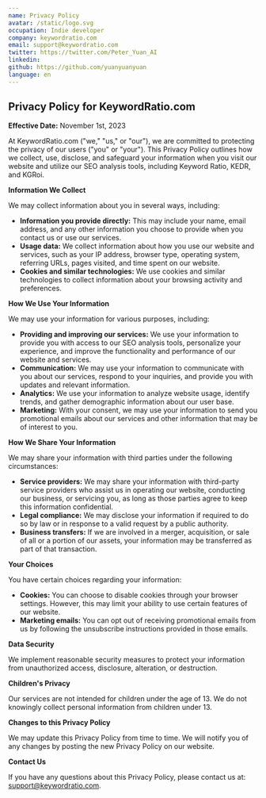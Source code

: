 ```yaml
---
name: Privacy Policy
avatar: /static/logo.svg
occupation: Indie developer
company: keywordratio.com
email: support@keywordratio.com
twitter: https://twitter.com/Peter_Yuan_AI
linkedin:
github: https://github.com/yuanyuanyuan
language: en
---
```


## Privacy Policy for KeywordRatio.com

**Effective Date:** November 1st, 2023

At KeywordRatio.com ("we," "us," or "our"), we are committed to protecting the privacy of our users ("you" or "your"). This Privacy Policy outlines how we collect, use, disclose, and safeguard your information when you visit our website and utilize our SEO analysis tools, including Keyword Ratio, KEDR, and KGRoi.

**Information We Collect**

We may collect information about you in several ways, including:

* **Information you provide directly:** This may include your name, email address, and any other information you choose to provide when you contact us or use our services.
* **Usage data:** We collect information about how you use our website and services, such as your IP address, browser type, operating system, referring URLs, pages visited, and time spent on our website.
* **Cookies and similar technologies:** We use cookies and similar technologies to collect information about your browsing activity and preferences.

**How We Use Your Information**

We may use your information for various purposes, including:

* **Providing and improving our services:** We use your information to provide you with access to our SEO analysis tools, personalize your experience, and improve the functionality and performance of our website and services.
* **Communication:** We may use your information to communicate with you about our services, respond to your inquiries, and provide you with updates and relevant information.
* **Analytics:** We use your information to analyze website usage, identify trends, and gather demographic information about our user base.
* **Marketing:** With your consent, we may use your information to send you promotional emails about our services and other information that may be of interest to you.

**How We Share Your Information**

We may share your information with third parties under the following circumstances:

* **Service providers:** We may share your information with third-party service providers who assist us in operating our website, conducting our business, or servicing you, as long as those parties agree to keep this information confidential.
* **Legal compliance:** We may disclose your information if required to do so by law or in response to a valid request by a public authority.
* **Business transfers:** If we are involved in a merger, acquisition, or sale of all or a portion of our assets, your information may be transferred as part of that transaction.

**Your Choices**

You have certain choices regarding your information:

* **Cookies:** You can choose to disable cookies through your browser settings. However, this may limit your ability to use certain features of our website.
* **Marketing emails:** You can opt out of receiving promotional emails from us by following the unsubscribe instructions provided in those emails.

**Data Security**

We implement reasonable security measures to protect your information from unauthorized access, disclosure, alteration, or destruction.

**Children's Privacy**

Our services are not intended for children under the age of 13. We do not knowingly collect personal information from children under 13.

**Changes to this Privacy Policy**

We may update this Privacy Policy from time to time. We will notify you of any changes by posting the new Privacy Policy on our website.

**Contact Us**

If you have any questions about this Privacy Policy, please contact us at: support@keywordratio.com.

